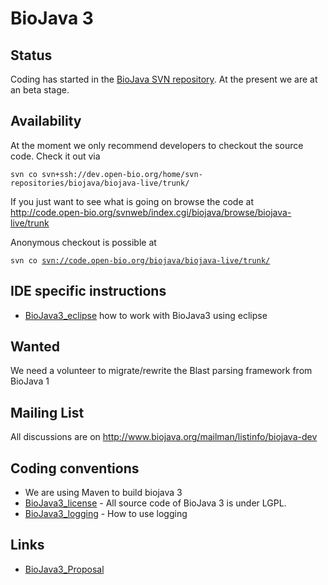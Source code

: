 =BioJava 3=

==Status==

Coding has started in the [[CVS_to_SVN_Migration|BioJava SVN repository]]. At the present we are at an beta stage.

==Availability==

At the moment we only recommend developers to checkout the source code. Check it out via 

 svn co svn+ssh://dev.open-bio.org/home/svn-repositories/biojava/biojava-live/trunk/

If you just want to see what is going on browse the code at [http://code.open-bio.org/svnweb/index.cgi/biojava/browse/biojava-live/trunk http://code.open-bio.org/svnweb/index.cgi/biojava/browse/biojava-live/trunk]

Anonymous checkout is possible at

 svn co svn://code.open-bio.org/biojava/biojava-live/trunk/

== IDE specific instructions==

* [[BioJava3_eclipse]] how to work with BioJava3 using eclipse

==Wanted==

We need a volunteer to migrate/rewrite the Blast parsing framework from BioJava 1

==Mailing List==

All discussions are on [http://www.biojava.org/mailman/listinfo/biojava-dev http://www.biojava.org/mailman/listinfo/biojava-dev]

==Coding conventions==

* We are using Maven to build biojava 3
* [[BioJava3_license]] - All source code of BioJava 3 is under LGPL.
* [[BioJava3_logging]] - How to use logging

==Links==
* [[BioJava3_Proposal]]